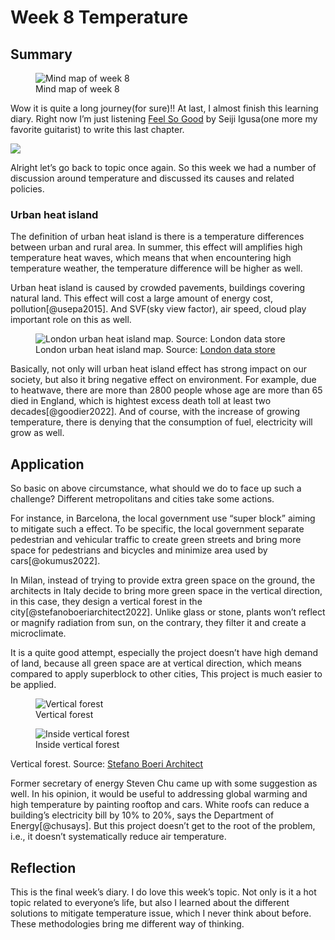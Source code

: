 # Week 8 Temperature {#sec-chap8}

## Summary

![Mind map of week 8](./mind_img/Week-8.jpg){#fig-mind8}

Wow it is quite a long journey(for sure)!! At last, I almost finish this learning diary. Right now I'm just listening [Feel So Good](https://www.youtube.com/watch?v=u-H_DZKzdGU) by Seiji Igusa(one more my favorite guitarist) to write this last chapter.

![](./img/final.png)

Alright let's go back to topic once again. So this week we had a number of discussion around temperature and discussed its causes and related policies.

### Urban heat island

The definition of urban heat island is there is a temperature differences between urban and rural area. In summer, this effect will amplifies high temperature heat waves, which means that when encountering high temperature weather, the temperature difference will be higher as well.

Urban heat island is caused by crowded pavements, buildings covering natural land. This effect will cost a large amount of energy cost, pollution[@usepa2015]. And SVF(sky view factor), air speed, cloud play important role on this as well.

![London urban heat island map. Source: [London data store](https://data.london.gov.uk/dataset/london-s-urban-heat-island)](./img/heat.gif){#fig-heat}

Basically, not only will urban heat island effect has strong impact on our society, but also it bring negative effect on environment. For example, due to heatwave, there are more than 2800 people whose age are more than 65 died in England, which is hightest excess death toll at least two decades[@goodier2022]. And of course, with the increase of growing temperature, there is denying that the consumption of fuel, electricity will grow as well.

## Application

So basic on above circumstance, what should we do to face up such a challenge? Different metropolitans and cities take some actions.

For instance, in Barcelona, the local government use "super block" aiming to mitigate such a effect. To be specific, the local government separate pedestrian and vehicular traffic to create green streets and bring more space for pedestrians and bicycles and minimize area used by cars[@okumus2022].

In Milan, instead of trying to provide extra green space on the ground, the architects in Italy decide to bring more green space in the vertical direction, in this case, they design a vertical forest in the city[@stefanoboeriarchitect2022]. Unlike glass or stone, plants won't reflect or magnify radiation from sun, on the contrary, they filter it and create a microclimate.

It is a quite good attempt, especially the project doesn't have high demand of land, because all green space are at vertical direction, which means compared to apply superblock to other cities, This project is much easier to be applied.

::: {#fig-vf layout-ncol="2"}
![Vertical forest](./img/vf1.jpg){#fig-vf1}

![Inside vertical forest](./img/vf2.jpg){#fig-vf2}

Vertical forest. Source: [Stefano Boeri Architect](https://www.stefanoboeriarchitetti.net/en/project/vertical-forest/)
:::

Former secretary of energy Steven Chu came up with some suggestion as well. In his opinion, it would be useful to addressing global warming and high temperature by painting rooftop and cars. White roofs can reduce a building's electricity bill by 10% to 20%, says the Department of Energy[@chusays]. But this project doesn't get to the root of the problem, i.e., it doesn't systematically reduce air temperature.

## Reflection

This is the final week's diary. I do love this week's topic. Not only is it a hot topic related to everyone's life, but also I learned about the different solutions to mitigate temperature issue, which I never think about before. These methodologies bring me different way of thinking.
